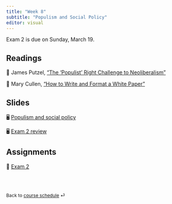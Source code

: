 ```yaml
---
title: "Week 8"
subtitle: "Populism and Social Policy"
editor: visual
---
```


::: callout-important
Exam 2 is due on Sunday, March 19.
:::

## Readings

📖 James Putzel, ["The 'Populist' Right Challenge to
Neoliberalism"](https://onlinelibrary-wiley-com.proxygw.wrlc.org/doi/full/10.1111/dech.12578)

📖 Mary Cullen, ["How to Write and Format a White
Paper"](https://www.instructionalsolutions.com/blog/how-to-write-white-paper)

## Slides

🖥️ [Populism and social policy](/slides/lecture-8.1.html)

🖥️ [Exam 2 review](/slides/lecture-8.2.html)

## Assignments

📘 [Exam
2](https://blackboard.gwu.edu/webapps/blackboard/content/listContentEditable.jsp?course_id=_380501_1&content_id=_12817116_1&mode=reset)

<br><br>

::: {style="font-size: 0.875em;"}
Back to [course schedule](/ "Course schedule") ⏎
:::
